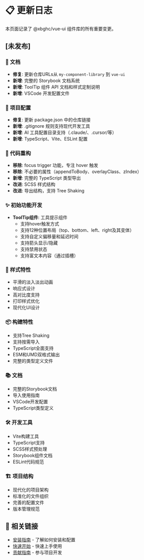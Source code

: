 
<Meta title="Guide/Changelog" />

# 📋 更新日志

本页面记录了 @xbghc/vue-ui 组件库的所有重要变更。

## [未发布]

### 📖 文档

- **修复**: 更新仓库URLs从 `my-component-library` 到 `vue-ui`
- **新增**: 完整的 Storybook 文档系统
- **新增**: ToolTip 组件 API 文档和样式定制说明
- **新增**: VSCode 开发配置文件

### 🔧 项目配置

- **修复**: 更新 package.json 中的仓库链接
- **新增**: .gitignore 规则支持现代开发工具
- **新增**: AI 工具配置目录支持（.claude/、.cursor/等）
- **新增**: TypeScript、Vite、ESLint 配置

### 🧹 代码重构

- **移除**: focus trigger 功能，专注 hover 触发
- **移除**: 不必要的属性（appendToBody、overlayClass、zIndex）
- **新增**: 完整的 TypeScript 类型导出
- **改进**: SCSS 样式结构
- **改进**: 导出结构，支持 Tree Shaking

### ✨ 初始功能开发

- **ToolTip组件**: 工具提示组件
  - 支持hover触发方式
  - 支持12种位置布局（top、bottom、left、right及其变体）
  - 支持自定义偏移量和延迟时间
  - 支持箭头显示/隐藏
  - 支持禁用状态
  - 支持富文本内容（通过插槽）

### 🎨 样式特性

- 平滑的淡入淡出动画
- 响应式设计
- 高对比度支持
- 打印样式优化
- 现代化UI设计

### 📦 构建特性

- 支持Tree Shaking
- 支持按需导入
- TypeScript全面支持
- ESM和UMD双格式输出
- 完整的类型定义文件

### 📚 文档

- 完整的Storybook文档
- 导入使用指南
- VSCode开发配置
- TypeScript类型定义

### 🛠️ 开发工具

- Vite构建工具
- TypeScript支持
- SCSS样式预处理
- Storybook组件文档
- ESLint代码规范

### 🏗️ 项目结构

- 现代化的项目架构
- 标准化的文件组织
- 完善的配置文件
- 版本管理规范

## 🔗 相关链接

- [安装指南](/docs/guide-installation--docs) - 了解如何安装和配置
- [快速开始](/docs/guide-getting-started--docs) - 快速上手使用
- [贡献指南](/docs/development-contributing--docs) - 参与项目开发

